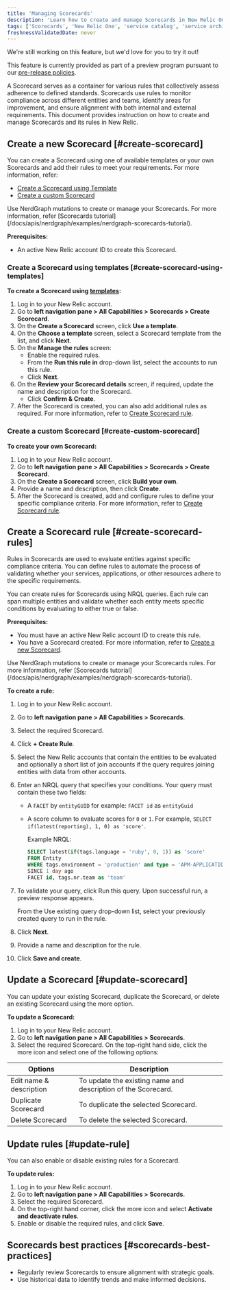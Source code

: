 ```yaml
---
title: 'Managing Scorecards'
description: 'Learn how to create and manage Scorecards in New Relic One.'
tags: ['Scorecards', 'New Relic One', 'service catalog', 'service architecture intelligence']
freshnessValidatedDate: never
---
```



<Callout title="preview">
   We're still working on this feature, but we'd love for you to try it out!

   This feature is currently provided as part of a preview program pursuant to our [pre-release policies](/docs/licenses/license-information/referenced-policies/new-relic-pre-release-policy).
</Callout>


A Scorecard serves as a container for various rules that collectively assess adherence to defined standards. Scorecards use rules to monitor compliance across different entities and teams, identify areas for improvement, and ensure alignment with both internal and external requirements. This document provides instruction on how to create and manage Scorecards and its rules in New Relic.


## Create a new Scorecard [#create-scorecard]

You can create a Scorecard using one of available templates or your own Scorecards and add their rules to meet your requirements.
For more information, refer:
- [Create a Scorecard using Template](#create-scorecard-using-templates)
- [Create a custom Scorecard](#create-custom-scorecard)

<Callout variant="tip" title="tip" >
Use NerdGraph mutations to create or manage your Scorecards. For more information, refer [Scorecards tutorial](/docs/apis/nerdgraph/examples/nerdgraph-scorecards-tutorial).
</Callout>

**Prerequisites:**

- An active New Relic account ID to create this Scorecard.



### Create a Scorecard using templates [#create-scorecard-using-templates]

**To create a Scorecard using [templates](/docs/service-architecture-intelligence/scorecards/templates):**

1. Log in to your New Relic account.
2. Go to **left navigation pane > All Capabilities > Scorecards > Create Scorecard**.
2. On the **Create a Scorecard** screen, click **Use a template**.
3. On the **Choose a template** screen, select a Scorecard template from the list, and click **Next**.
4. On the **Manage the rules** screen:
   - Enable the required rules.
   - From the **Run this rule in** drop-down list, select the accounts to run this rule.
   - Click **Next**.
5. On the **Review your Scorecard details** screen, if required, update the name and description for the Scorecard.
   - Click **Confirm & Create**.
6. After the Scorecard is created, you can also add additional rules as required. For more information, refer to [Create Scorecard rule](#create-scorecard-rules).

### Create a custom Scorecard [#create-custom-scorecard]

**To create your own Scorecard:**

1. Log in to your New Relic account.
2. Go to **left navigation pane > All Capabilities > Scorecards > Create Scorecard**.
3. On the **Create a Scorecard** screen, click **Build your own**.
4. Provide a name and description, then click **Create**.
5. After the Scorecard is created, add and configure rules to define your specific compliance criteria. For more information, refer to [Create Scorecard rule](#create-scorecard-rules).

## Create a Scorecard rule [#create-scorecard-rules]

Rules in Scorecards are used to evaluate entities against specific compliance criteria. You can define rules to automate the process of validating whether your services, applications, or other resources adhere to the specific requirements.

You can create rules for Scorecards using NRQL queries. Each rule can span multiple entities and validate whether each entity meets specific conditions by evaluating to either true or false.


**Prerequisites:**

- You must have an active New Relic account ID to create this rule.
- You have a Scorecard created. For more information, refer to [Create a new Scorecard](#create-scorecard).


<Callout variant="tip" title="tip" >
Use NerdGraph mutations to create or manage your Scorecards rules. For more information, refer [Scorecards tutorial](/docs/apis/nerdgraph/examples/nerdgraph-scorecards-tutorial).
</Callout>

**To create a rule:**

1. Log in to your New Relic account.
2. Go to **left navigation pane > All Capabilities > Scorecards**.
3. Select the required Scorecard.
4. Click **+ Create Rule**.
5. Select the New Relic accounts that contain the entities to be evaluated and optionally a short list of join accounts if the query requires joining entities with data from other accounts.
6. Enter an NRQL query that specifies your conditions. Your query must contain these two fields:

   * A `FACET` by `entityGUID` for example: `FACET id` as `entityGuid`
   * A score column to evaluate scores for `0` or `1`. For example, `SELECT if(latest(reporting), 1, 0) as 'score'`.

      Example NRQL:

      ```sql
      SELECT latest(if(tags.language = 'ruby', 0, 1)) as 'score'
      FROM Entity
      WHERE tags.environment = 'production' and type = 'APM-APPLICATION'
      SINCE 1 day ago
      FACET id, tags.nr.team as 'team'
      ```
7. To validate your query, click Run this query. Upon successful run, a preview response appears.

   <Callout variant="tip" title="tip" >
   From the Use existing query drop-down list, select your previously created query to run in the rule.
   </Callout>

8. Click **Next**.
9. Provide a name and description for the rule.
10. Click **Save and create**.



## Update a Scorecard [#update-scorecard]

You can update your existing Scorecard, duplicate the Scorecard, or delete an existing Scorecard using the more option.

**To update a Scorecard:**

1. Log in to your New Relic account.
2. Go to **left navigation pane > All Capabilities > Scorecards**.
3. Select the required Scorecard.
   On the top-right hand side, click the more icon and select one of the following options:

<table>
   <thead>
      <tr>
         <th>Options</th>
         <th>Description</th>
      </tr>
   </thead>
   <tbody>
      <tr>
         <td>Edit name & description</td>
         <td>To update the existing name and description of the Scorecard.</td>
      </tr>
      <tr>
         <td>Duplicate Scorecard</td>
         <td>To duplicate the selected Scorecard.</td>
      </tr>
      <tr>
         <td>Delete Scorecard</td>
         <td>To delete the selected Scorecard.</td>
      </tr>
   </tbody>
</table>



## Update rules [#update-rule]

You can also enable or disable existing rules for a Scorecard.

**To update rules:**

1. Log in to your New Relic account.
2. Go to **left navigation pane > All Capabilities > Scorecards**.
3. Select the required Scorecard.
4. On the top-right hand corner, click the <DNT>more icon</DNT> and select **Activate and deactivate rules**.
5. Enable or disable the required rules, and click **Save**.

## Scorecards best practices [#scorecards-best-practices]

* Regularly review Scorecards to ensure alignment with strategic goals.
* Use historical data to identify trends and make informed decisions.
